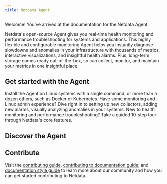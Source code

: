 ```yaml
---
title: Netdata Agent
---
```



Welcome! You’ve arrived at the documentation for the Netdata Agent.

Netdata's open-source Agent gives you real-time health monitoring and performance troubleshooting for systems and
applications. This highly flexible and configurable monitoring Agent helps you instantly diagnose slowdowns and
anomalies in your infrastructure with thousands of metrics, interactive visualizations, and insightful health alarms.
Plus, long-term storage comes ready out-of-the-box, so can collect, monitor, and maintain your metrics in one insightful
place.

## Get started with the Agent

<Start>
  <StartBox href="/docs/agent/packaging/installer/" title="Install Netdata">
    Install the Agent on Linux systems with a single command, or more than a dozen others, such as Docker or Kubernetes.
  </StartBox>
  <StartBox href="/docs/agent/getting-started/" title="Getting started guide">
    Have some monitoring and Linux admin experience? Dive right in to setting up new collectors, adding new alarms,
    visually analyzing anomalies in your systems.
  </StartBox>
  <StartBox href="/docs/agent/step-by-step/" title="Step-by-step guide">
    New to health monitoring and performance troubleshooting? Take a guided 10-step tour through Netdata's core
    features.
  </StartBox>
</Start>

## Discover the Agent

<BoxContainer>

<AgentBox title="Collect" color="#25c2a0" />
<AgentBox title="Visualize" color="#25c2a0" />
<AgentBox title="Stream" color="#25c2a0" />
<AgentBox title="Collect" color="#25c2a0" />
<AgentBox title="Export" color="#25c2a0" />

</BoxContainer>

## Contribute

Visit the [contributing guide](/docs/agent/contributing/), [contributing to documentation
guide](/docs/agent/contributing/contributing-documentation/), and [documentation style
guide](/docs/agent/contributing/style-guide/) to learn more about our community and how you can get started contributing
to Netdata.